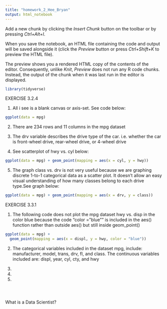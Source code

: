 ```yaml
---
title: "homework_2_Hee_Bryan"
output: html_notebook
---
```


Add a new chunk by clicking the *Insert Chunk* button on the toolbar or by pressing *Ctrl+Alt+I*.

When you save the notebook, an HTML file containing the code and output will be saved alongside it (click the *Preview* button or press *Ctrl+Shift+K* to preview the HTML file).

The preview shows you a rendered HTML copy of the contents of the editor. Consequently, unlike *Knit*, *Preview* does not run any R code chunks. Instead, the output of the chunk when it was last run in the editor is displayed.


```r
library(tidyverse)
```

EXERCISE 3.2.4

1. All i see is a blank canvas or axis-set. See code below:
```r
ggplot(data = mpg)
```

2. There are 234 rows and 11 columns in the mpg dataset

3. The drv variable describes the drive type of the car. i.e. whether the car is front-wheel drive, rear-wheel drive, or 4-wheel drive

4. See scatterplot of hwy vs. cyl below:
```r
ggplot(data = mpg) + geom_point(mapping = aes(x = cyl, y = hwy))
```

5. The graph class vs. drv is not very useful because we are graphing discrete 1-to-1 categorical data as a scatter plot. It doesn't allow an easy visual understanding of how many classes belong to each drive type.See graph below:
```r
ggplot(data = mpg) + geom_point(mapping = aes(x = drv, y = class))
```

EXERCISE 3.3.1

1. The following code does not plot the mpg dataset hwy vs. disp in the color blue because the code "color = "blue"" is included in the aes() function rather than outside aes() but still inside geom_point()
```r
ggplot(data = mpg) + 
  geom_point(mapping = aes(x = displ, y = hwy, color = "blue"))
```

2. The categorical variables included in the dataset mpg, include: manufacturer, model, trans, drv, fl, and class. The continuous variables included are: displ, year, cyl, cty, and hwy

3. 

4.

5. 


```r

```

```r

```

```r

```

What is a Data Scientist?
